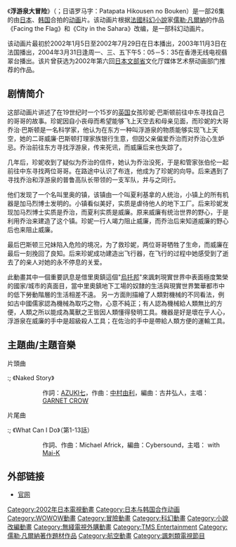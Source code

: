 {{Tone|time=2009-11-24T22:03:25+00:00}}
{{noteTA
|1=zh-hans:儒勒; zh-hant:朱爾;
}}
{{Infobox animanga/Headerofja
|title= 浮遊泉大冒險
|japanese= パタパタ飛行船の冒険
|genre= 冒險、科幻
}}
{{Infobox animanga/TVAnime
|標題= 浮遊泉大冒險
|導演= 矢野雄一郎
|編劇=山田由香、真島浩一<br />里島美和、谷村典子
|人物設定= 八崎健二
|機械設定= 友永和秀
|音樂=池田大介、中川俊郎
|動畫製作={{link-ja|Telecom Animation Film Co., Ltd.|テレコム・アニメーションフィルム}}
|製作=[[TMS娛樂|TMS娛樂]]<br />[[WOWOW|WOWOW]]、ココ・エンタープライズ<br />[[SEGA|SEGA]]、ゼット
|播放電視台=WOWOW
|播放開始=2002年1月5日
|播放結束=6月29日
|話數=全26話
}}
{{Infobox animanga/Footerofja}}

《'''浮游泉大冒险'''》（{{lang-ja|パタパタ飛行船の冒険}}；日语罗马字：Patapata Hikousen no Bouken）是一部26集的由[[日本|日本]]、[[韩国|韩国]]合拍的[[动画|动画]]片。该动画片根据[[法國|法國]][[科幻小說|科幻小說]]家[[儒勒·凡爾納|儒勒·凡爾納]]的作品《Facing the Flag》和《City in the Sahara》改编，是一部科幻动画片。

该动画片最初於2002年1月5日至2002年7月29日在日本播出，2003年11月3日在法国播出，2004年3月31日逢周一、三、五下午5：05－5：35在香港无线电视翡翠台播出。该片曾获选为2002年第六回[[日本文部省|日本文部省]]文化厅媒体艺术祭动画部门推荐的作品。

== 剧情简介 ==
这部动画片讲述了在19世纪时一个15岁的[[英国|英国]]女孩珍妮·巴斯顿前往中东寻找自己的哥哥的故事。珍妮因自小丧母而希望能够飞上天空去和母亲见面，而珍妮的大哥乔治·巴斯顿是一名科学家，他认为在东方一种叫浮游泉的物质能够实现飞上天空，她的二哥威廉·巴斯顿打理家族银行生意，但因父亲偏爱乔治而对乔治心生妒忌。乔治前往东方寻找浮游泉，传来死讯，而威廉后来也失踪了。

几年后，珍妮收到了疑似为乔治的信件，她认为乔治没死，于是和管家张伯伦一起前往中东寻找两位哥哥。在路途中认识了布连，他成为了珍妮的向导。后来遇到了寻找乔治和浮游泉的普鲁高队长带领的一支军队，并与之同行。

他们发现了一个名叫里奥的镇，该镇由一个叫夏利基拿的人统治，小镇上的所有机器是加马烈博士发明的。小镇看似美好，实质是虐待他人的地下工厂。后来珍妮发现加马烈博士实质是乔治，而夏利实质是威廉。原来威廉有统治世界的野心，于是利用乔治来建造了这个镇。珍妮一行人竭力阻止威廉，而乔治后来知道威廉的野心后也来阻止威廉。

最后巴斯顿三兄妹陷入危险的境况，为了救珍妮，两位哥哥牺牲了生命，而威廉在最后一刻挽回了良知。后来珍妮成功建造出飞行器，在飞行的过程中她感受到了逝去了的亲人对她的永不停息的关爱。

此動畫其中一個重要訊息是借里奧鎮這個"[[乌托邦|烏托邦]]"來諷刺現實世界中表面極度繁榮的國家/城市的真面目，當中里奧鎮地下工場的奴隸的生活與現實世界繁華都市中的低下勞動階層的生活相差不遠。
另一方面則描繪了人類對機械的不同看法，例如古中國儒家認為機械為取巧之物，心意不純正；有人認為機械給人類無比的方便，人類之所以能成為萬獸之王皆因人類懂得發明工具。機器是好是壞在乎人心，浮游泉在威廉的手中是超級殺人工具；在佐治的手中是帶給人類方便的運輸工具。

== 主題曲/主題音樂 ==
; 片頭曲
:; 《Naked Story》
:: 作詞：[[AZUKI七|AZUKI七]]，作曲：[[中村由利|中村由利]]，編曲：古井弘人，主唱：[[GARNET_CROW|GARNET CROW]]
; 片尾曲
:; 《What Can I Do》（第1-13話）
:: 作詞、作曲：Michael Africk，編曲：Cybersound，主唱：{{link-ja|Michael Africk|マイケル・アフリック&倉木麻衣}} with [[倉木麻衣|Mai-K]]
:; 《This is your life》（第14-26話）
:: 作詞：[[倉木麻衣|Mai Kuraki]]，作曲：Aika，英語譯詞：Reron Reynolds，編曲：Aika、Aki"Heat"Tokunaga & Perry Geyer，主唱：[[大野愛果|Aika Ohno]]

== 外部链接 ==
*[https://web.archive.org/web/20090704102717/http://www.telecom-anime.com/patapata/japanese/index.html 官网]

{{電視節目的變遷
|電視台={{flagicon|HKG}}{{TVB-Jade}}
|播放檔次=星期一、三、五 17:05－17:35
|節目名稱=-{浮遊泉大冒險}-<br />（2004.3.31－2004.6.2）
|上一節目=[[彩夢芭蕾|彩夢芭蕾]]
|下一節目=[[大頭狗仔隊|大頭狗仔隊]]
}}

{{Telecom Animation Film}}

{{DEFAULTSORT:Patapata Hikousen no Bouken}}
[[Category:2002年日本電視動畫|Category:2002年日本電視動畫]]
[[Category:日本与韩国合作动画|Category:日本与韩国合作动画]]
[[Category:WOWOW動畫|Category:WOWOW動畫]]
[[Category:冒險動畫|Category:冒險動畫]]
[[Category:科幻動畫|Category:科幻動畫]]
[[Category:小說改編動畫|Category:小說改編動畫]]
[[Category:無綫電視外購動畫|Category:無綫電視外購動畫]]
[[Category:TMS_Entertainment|Category:TMS Entertainment]]
[[Category:儒勒·凡爾納著作題材作品|Category:儒勒·凡爾納著作題材作品]]
[[Category:航空動畫|Category:航空動畫]]
[[Category:諷刺類電視節目|Category:諷刺類電視節目]]